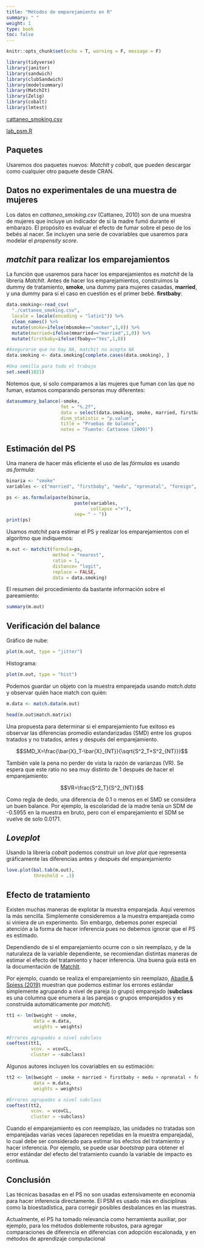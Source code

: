 ```yaml
---
title: "Métodos de emparejamiento en R"
summary: " "
weight: 1
type: book
toc: false
---
```


```r
knitr::opts_chunk$set(echo = T, warning = F, message = F)

library(tidyverse)
library(janitor)
library(sandwich)
library(clubSandwich)
library(modelsummary)
library(MatchIt)
library(Zelig)
library(cobalt)
library(lmtest)
```

[cattaneo_smoking.csv](/notas/cattaneo_smoking.csv)

[lab_psm.R](/notas/lab_psm.R)


## Paquetes

Usaremos dos paquetes nuevos: *MatchIt* y *cobalt*, que pueden descargar como cualquier otro paquete desde CRAN.

## Datos no experimentales de una muestra de mujeres
 
Los datos en *cattaneo_smoking.csv* (Cattaneo, 2010) son de una muestra de mujeres que incluye un indicador de si la madre fumó durante el embarazo. El propósito es evaluar el efecto de fumar sobre el peso de los bebés al nacer. Se incluyen una serie de covariables que usaremos para modelar el *propensity score*.


## *matchit* para realizar los emparejamientos

La función que usaremos para hacer los emparejamientos es *matchit* de la librería *MatchIt*. Antes de hacer los emparejamientos, construimos la dummy de tratamiento, **smoke**, una dummy para mujeres casadas, **married**, y una dummy para si el caso en cuestión es el primer bebé. **firstbaby**:

```r
data.smoking<-read_csv(
  "./cattaneo_smoking.csv",
  locale = locale(encoding = "latin1")) %>% 
  clean_names() %>% 
  mutate(smoke=ifelse(mbsmoke=="smoker",1,0)) %>% 
  mutate(married=ifelse(mmarried=="married",1,0)) %>% 
  mutate(firstbaby=ifelse(fbaby=="Yes",1,0))

#Asegurarse que no hay NA, matchit no acepta NA
data.smoking <- data.smoking[complete.cases(data.smoking), ]

#Una semilla para todo el trabajo
set.seed(1021)
```

Notemos que, si solo comparamos a las mujeres que fuman con las que no fuman, estamos comparando personas muy diferentes:

```r
datasummary_balance(~smoke,
                    fmt = "%.2f",
                    data = select(data.smoking, smoke, married, firstbaby, medu, nprenatal, foreign, mhisp, fage),
                    dinm_statistic = "p.value",
                    title = "Pruebas de balance",
                    notes = "Fuente: Cattaneo (2009)")

```


## Estimación del PS

Una manera de hacer más eficiente el uso de las *fórmulas* es usando *as.formula*:

```r
binaria <- "smoke"
variables <- c("married", "firstbaby", "medu", "nprenatal", "foreign", "mhisp", "fage")

ps <- as.formula(paste(binaria,
                         paste(variables,
                               collapse ="+"),
                         sep= " ~ "))
print(ps)
```

Usamos *matchit* para estimar el PS y realizar los emparejamientos con el algoritmo que indiquemos:

```r
m.out <- matchit(formula=ps,
                 method = "nearest",
                 ratio = 1,
                 distance= "logit",
                 replace = FALSE,
                 data = data.smoking)
```

El resumen del procedimiento da bastante información sobre el pareamiento:

```r
summary(m.out)
```


## Verificación del balance

Gráfico de nube:

```r
plot(m.out, type = "jitter")
```

Histograma:

```r
plot(m.out, type = "hist")
```

Podemos guardar un objeto con la muestra emparejada usando *match.data* y observar quién hace match con quién:

```r
m.data <- match.data(m.out)

head(m.out$match.matrix)
```

Una propuesta para determinar si el emparejamiento fue exitoso es observar las diferencias promedio estandarizadas (SMD) entre los grupos tratados y no tratados, antes y después del emparejamiento. 

$$SMD_X=\frac{\bar{X}_T-\bar{X}_{NT}}{\sqrt{S^2_T+S^2_{NT}}}$$
    
También vale la pena no perder de vista la razón de varianzas (VR). Se espera que este ratio no sea muy distinto de 1 después de hacer el emparejamiento:
    
$$VR=\frac{S^2_T}{S^2_{NT}}$$

Como regla de dedo, una diferencia de 0.1 o menos en el SMD se considera un buen balance. Por ejemplo, la escolaridad de la madre tenía un SDM de -0.5955 en la muestra en bruto, pero con el emparejamiento el SDM se vuelve de solo 0.0171.

## *Loveplot*

Usando la librería *cobalt* podemos construir un *love plot* que representa gráficamente las diferencias antes y después del emparejamiento

```r
love.plot(bal.tab(m.out),
          threshold = .1)
```


## Efecto de tratamiento

Existen muchas maneras de explotar la muestra emparejada. Aquí veremos la más sencilla. Simplemente consideremos a la muestra emparejada como si viniera de un experimento. Sin embargo, debemos poner especial atención a la forma de hacer inferencia pues no debemos ignorar que el PS es estimado.

Dependiendo de si el emparejamiento ocurre con o sin reemplazo, y de la naturaleza de la variable dependiente, se recomiendan distintas maneras de estimar el efecto del tratamiento y hacer inferencia. Una buena guía está en la documentación de [MatchIt](https://kosukeimai.github.io/MatchIt/articles/estimating-effects.html).

Por ejemplo, cuando se realiza el emparejamiento sin reemplazo, [Abadie & Spiess (2019)](https://www.tandfonline.com/doi/full/10.1080/01621459.2020.1840383?casa_token=7VdQFPydVtIAAAAA%3A3VRshT4TmqjnyzS2Nz2EBmFi54NlHDIWdtD-mDdAdPHuv51BhbXh1qYOwsRo8yH_WhA1UoUbvP0Kqg) muestran que podemos estimar los errores estándar simplemente agrupando a nivel de pareja (o grupo) emparejado (**subclass** es una columna que enumera a las parejas o grupos emparejados y es construida automáticamente por *matchit*).


```r
tt1 <- lm(bweight ~ smoke,
          data = m.data,
          weights = weights)

#Errores agrupados a nivel subclass
coeftest(tt1,
         vcov. = vcovCL,
         cluster = ~subclass)

```

Algunos autores incluyen los covariables en su estimación:

```r
tt2 <- lm(bweight ~ smoke + married + firstbaby + medu + nprenatal + foreign + mhisp + fage,
          data = m.data,
          weights = weights)

#Errores agrupados a nivel subclass
coeftest(tt2,
         vcov. = vcovCL,
         cluster = ~subclass)

```
Cuando el emparejamiento es con reemplazo, las unidades no tratadas son emparejadas varias veces (aparecen repetidas en la muestra emparejada), lo cual debe ser considerado para estimar los efectos del tratamiento y hacer inferencia. Por ejemplo, se puede usar *bootstrap* para obtener el error estándar del efecto del tratamiento cuando la variable de impacto es continua.


## Conclusión

Las técnicas basadas en el PS no son usadas extensivamente en economía para hacer inferencia directamente. El PSM es usado más en disciplinas como la bioestadística, para corregir posibles desbalances en las muestras.

Actualmente, el PS ha tomado relevancia como herramienta auxiliar, por ejemplo, para los métodos doblemente robustos, para agregar comparaciones de diferencia en diferencias con adopción escalonada, y en métodos de aprendizaje computacional
